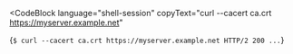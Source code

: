 <CodeBlock
  language="shell-session"
  copyText="curl --cacert ca.crt https://myserver.example.net"
>
  {`$ curl --cacert ca.crt https://myserver.example.net
HTTP/2 200
...`}
</CodeBlock>
